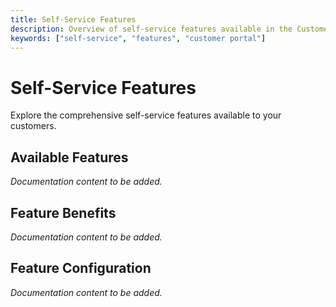 ```yaml
---
title: Self-Service Features
description: Overview of self-service features available in the Customer Portal.
keywords: ["self-service", "features", "customer portal"]
---
```


# Self-Service Features

Explore the comprehensive self-service features available to your customers.

## Available Features

*Documentation content to be added.*

## Feature Benefits

*Documentation content to be added.*

## Feature Configuration

*Documentation content to be added.*
